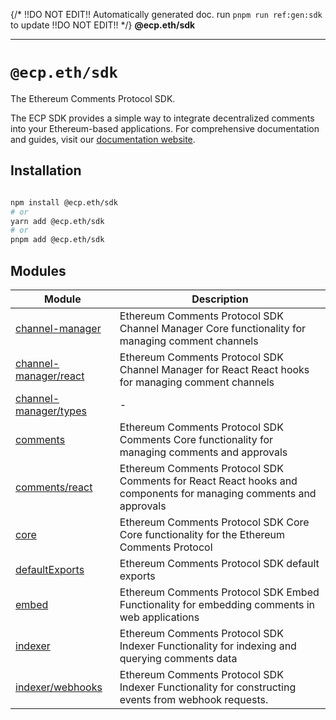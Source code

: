 {/*
  !!DO NOT EDIT!!
  Automatically generated doc.
  run `pnpm run ref:gen:sdk` to update
  !!DO NOT EDIT!!
*/}
**@ecp.eth/sdk**

***

# `@ecp.eth/sdk`

The Ethereum Comments Protocol SDK.

The ECP SDK provides a simple way to integrate decentralized comments into your Ethereum-based applications. For comprehensive documentation and guides, visit our [documentation website](https://docs.ethcomments.xyz).

## Installation

```bash

npm install @ecp.eth/sdk
# or
yarn add @ecp.eth/sdk
# or
pnpm add @ecp.eth/sdk
```

## Modules

| Module | Description |
| ------ | ------ |
| [channel-manager](/sdk-reference/channel-manager/index.mdx) | Ethereum Comments Protocol SDK Channel Manager Core functionality for managing comment channels |
| [channel-manager/react](/sdk-reference/channel-manager/react/index.mdx) | Ethereum Comments Protocol SDK Channel Manager for React React hooks for managing comment channels |
| [channel-manager/types](/sdk-reference/channel-manager/types/index.mdx) | - |
| [comments](/sdk-reference/comments/index.mdx) | Ethereum Comments Protocol SDK Comments Core functionality for managing comments and approvals |
| [comments/react](/sdk-reference/comments/react/index.mdx) | Ethereum Comments Protocol SDK Comments for React React hooks and components for managing comments and approvals |
| [core](/sdk-reference/core/index.mdx) | Ethereum Comments Protocol SDK Core Core functionality for the Ethereum Comments Protocol |
| [defaultExports](/sdk-reference/defaultExports/index.mdx) | Ethereum Comments Protocol SDK default exports |
| [embed](/sdk-reference/embed/index.mdx) | Ethereum Comments Protocol SDK Embed Functionality for embedding comments in web applications |
| [indexer](/sdk-reference/indexer/index.mdx) | Ethereum Comments Protocol SDK Indexer Functionality for indexing and querying comments data |
| [indexer/webhooks](/sdk-reference/indexer/webhooks/index.mdx) | Ethereum Comments Protocol SDK Indexer Functionality for constructing events from webhook requests. |
